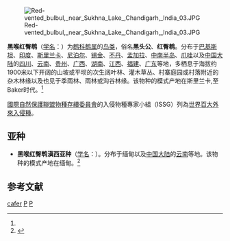 {{Speciesbox
| name = 黑喉红臀鹎
| status = LC 
| status_system = IUCN3.1
| status_ref=<ref>{{IUCN2006|assessors=BirdLife International|year=2004|id=52221|title=Pycnonotus cafer|downloaded=12 May 2006}}</ref>
| image = 
| image_caption = [[指名亚种|指名亚种]]
| genus = Pycnonotus
| species = cafer
| authority = ([[卡尔·林奈|Linnaeus]])<ref name='id2713'>{{cite web| url =http://www.bioinfo.cn/db05/BjdwSpecies.php?action=view&id=2713| title =黑喉红臀鹎| work =《中国动物物种编目数据库》| publisher =中国科学院微生物研究所| author =中国科学院动物研究所| accessdate =2009-04-04| archive-date =2016-03-05| archive-url =https://web.archive.org/web/20160305071754/http://www.bioinfo.cn/db05/BjdwSpecies.php?action=view&id=2713| dead-url =yes}}</ref>
}}
[[File:Red-vented_bulbul,_near_Sukhna_Lake_,Chandigarh,_India_03.JPG|thumb]]

'''黑喉红臀鹎'''（[[学名|学名]]：{{lang|la|''Pycnonotus cafer''}}）为[[鹎科|鹎科]][[鹎属|鹎属]]的[[鸟类|鸟类]]，俗名'''黑头公'''、'''红臀鹎'''。分布于[[巴基斯坦|巴基斯坦]]、[[印度|印度]]、[[斯里兰卡|斯里兰卡]]、[[尼泊尔|尼泊尔]]、[[锡金|锡金]]、[[不丹|不丹]]、[[孟加拉|孟加拉]]、[[中南半岛|中南半岛]]、[[爪哇|爪哇]]以及[[中国大陆|中国大陆]]的[[四川|四川]]、[[云南|云南]]、[[贵州|贵州]]、[[广西|广西]]、[[湖南|湖南]]、[[江西|江西]]、[[福建|福建]]、[[广东|广东]]等地，多栖息于海拔约1900米以下开阔的山坡或平坝的次生阔叶林、灌木草丛、村寨庭园或村落附近的杂木林缘以及也见于季雨林、雨林或沟谷林缘。该物种的模式产地在斯里兰卡,至Baker时代。<ref name='id2713'/>

[[國際自然保護聯盟|國際自然保護聯盟]][[物種存續委員會|物種存續委員會]]的入侵物種專家小組（ISSG）列為[[世界百大外來入侵種|世界百大外來入侵種]]。

== 亚种 ==
* '''黑喉红臀鹎滇西亚种'''（[[学名|学名]]：{{lang|la|''Pycnonotus cafer stanfordi''}}）。分布于缅甸以及[[中国大陆|中国大陆]]的[[云南|云南]]等地。该物种的模式产地在缅甸。<ref name='id2714'>{{cite web| url =http://www.bioinfo.cn/db05/BjdwSpecies.php?action=view&id=2714| title =黑喉红臀鹎滇西亚种| work =《中国动物物种编目数据库》| publisher =中国科学院微生物研究所| author =中国科学院动物研究所| accessdate =2009-04-04| deadurl =yes| archiveurl =https://web.archive.org/web/20160305082244/http://www.bioinfo.cn/db05/BjdwSpecies.php?action=view&id=2714| archivedate =2016-03-05}}</ref>

== 参考文献 ==
{{commons category|Pycnonotus cafer}}
{{reflist}}
{{Taxonbar|from=Q509455}}

[[Category:鹎属|cafer]]
[[Category:入侵鳥種|P]]
[[Category:1766年描述的鳥類|P]]

{{bird-stub}}